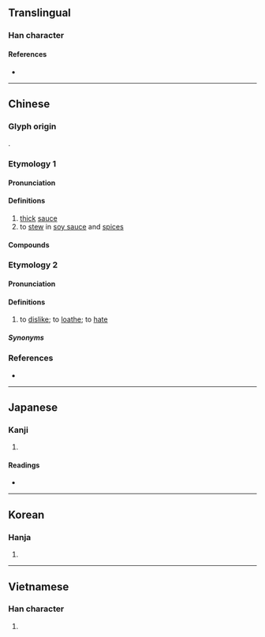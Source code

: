 {{also|卤|鹵}}
{{character info}}
==Translingual==

===Han character===
{{Han char|rn=85|rad=水|as=11|sn=14|four=31160|canj=EYWI|ids=⿰氵鹵}}

====References====
* {{Han ref|kx=0644.070|dkj=18088|dj=1051.190|hdz=31721.020|uh=6EF7|ud=28407|bh=BAB1|bd=47793}}

----

==Chinese==
{{zh-forms|s=卤|t2=鹵|ns=𰛮|alt=魯,瀂}}

===Glyph origin===
{{Han etym}}
{{Han compound|水|alt1=氵|鹵|ls=psc|ls2=ic|c1=s|c2=p}}.

===Etymology 1===

====Pronunciation====
{{zh-pron
|m=lǔ
|m-s=nu3
|c=lou5
|h=pfs=lû
|mn=qz:lǒ͘/xm,zz:lō͘/ló͘
|mn_note=lǒ͘/lō͘ - vernacular; ló͘ - literary
|mn-t=lou2
|mc=y
|oc=y
|cat=v,n
}}

====Definitions====
{{zh-hanzi}}

# [[thick]] [[sauce]]
# to [[stew]] in [[soy sauce]] and [[spices]]

====Compounds====
{{zh-der|滷水|滷蛋|滷味|滷蝦|滷蝦油|滷肉|大滷麵|潟滷|滷湖|滷煮|滷汁|滷菜|滷梅水|鹽滷|茶滷|滷麵}}

===Etymology 2===
{{rfe|zh|From {{zh-l|惱|tr=-}}?}}

====Pronunciation====
{{zh-pron
|mn-t=lou2
|cat=v
}}

====Definitions====
{{zh-hanzi}}

# {{lb|zh|Teochew|Penang Hokkien}} to [[dislike]]; to [[loathe]]; to [[hate]]

=====Synonyms=====
{{zh-dial|討厭}}

===References===
* {{R:yue:Hanzi}}

----

==Japanese==

===Kanji===
{{ja-kanji|grade=|rs=水11}}

# {{rfdef|ja|sort=水11}}

====Readings====
* {{ja-readings|on=[[ろ]] (ro)|kun=[[しおち]] (shiochi), [[しおつき]] (shiotsuki)}}

----

==Korean==

===Hanja===
{{ko-hanja|hangeul=[[로]]>[[노]]|eumhun=|rv=ro>no|mr=ro>no|y=lo>no}}

# {{rfdef|ko|sort=水11}}

----

==Vietnamese==

===Han character===
{{vi-readings|reading=lỗ|rs=水11}}

# {{rfdef|vi|sort=水11}}